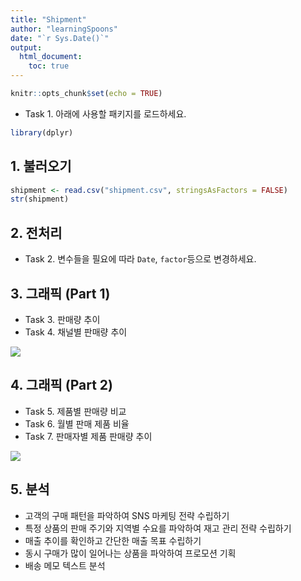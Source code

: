 ---
title: "Shipment"
author: "learningSpoons"
date: "`r Sys.Date()`"
output: 
  html_document:
    toc: true  
---

```{r setup, include=FALSE}
knitr::opts_chunk$set(echo = TRUE)
```

+ Task 1. 아래에 사용할 패키지를 로드하세요.  

```{r, message = FALSE}
library(dplyr)
```

## 1. 불러오기  

```{r}
shipment <- read.csv("shipment.csv", stringsAsFactors = FALSE)
str(shipment)
```

## 2. 전처리  

+ Task 2. 변수들을 필요에 따라 `Date`, `factor`등으로 변경하세요.

## 3. 그래픽 (Part 1)     

+ Task 3. 판매량 추이  
+ Task 4. 채널별 판매량 추이  

![](page1.png)  

## 4. 그래픽 (Part 2)  

+ Task 5. 제품별 판매량 비교  
+ Task 6. 월별 판매 제품 비율  
+ Task 7. 판매자별 제품 판매량 추이  

![](page2.png)

## 5. 분석  

+ 고객의 구매 패턴을 파악하여 SNS 마케팅 전략 수립하기  
+ 특정 상품의 판매 주기와 지역별 수요를 파악하여 재고 관리 전략 수립하기  
+ 매출 추이를 확인하고 간단한 매출 목표 수립하기  
+ 동시 구매가 많이 일어나는 상품을 파악하여 프로모션 기획  
+ 배송 메모 텍스트 분석  
